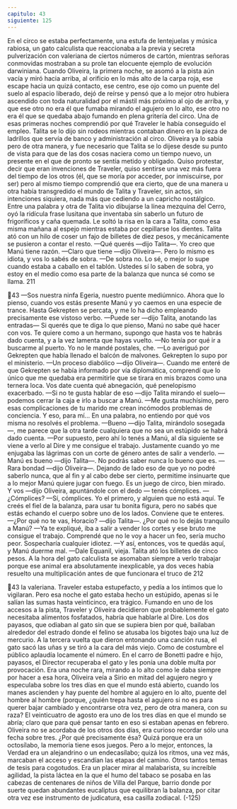 ```yaml
---
capitulo: 43
siguiente: 125
---
```


En el circo se estaba perfectamente, una estufa de lentejuelas y música rabiosa,
un gato calculista que reaccionaba a la previa y secreta pulverización con
valeriana de ciertos números de cartón, mientras señoras conmovidas mostraban
a su prole tan elocuente ejemplo de evolución darwiniana. Cuando Oliveira, la
primera noche, se asomó a la pista aún vacía y miró hacia arriba, al orificio en lo
más alto de la carpa roja, ese escape hacia un quizá contacto, ese centro, ese ojo
como un puente del suelo al espacio liberado, dejó de reírse y pensó que a lo
mejor otro hubiera ascendido con toda naturalidad por el mástil más próximo al
ojo de arriba, y que ese otro no era él que fumaba mirando el agujero en lo alto,
ese otro no era él que se quedaba abajo fumando en plena gritería del circo.
Una de esas primeras noches comprendió por qué Traveler le había
conseguido el empleo. Talita se lo dijo sin rodeos mientras contaban dinero en la
pieza de ladrillos que servía de banco y administración al circo. Oliveira ya lo
sabía pero de otra manera, y fue necesario que Talita se lo dijese desde su punto
de vista para que de las dos cosas naciera como un tiempo nuevo, un presente en
el que de pronto se sentía metido y obligado. Quiso protestar, decir que eran
invenciones de Traveler, quiso sentirse una vez más fuera del tiempo de los otros
(él, que se moría por acceder, por inmiscuirse, por ser) pero al mismo tiempo
comprendió que era cierto, que de una manera u otra había transgredido el
mundo de Talita y Traveler, sin actos, sin intenciones siquiera, nada más que
cediendo a un capricho nostálgico. Entre una palabra y otra de Talita vio
dibujarse la línea mezquina del Cerro, oyó la ridícula frase lusitana que
inventaba sin saberlo un futuro de frigoríficos y caña quemada. Le soltó la risa en
la cara a Talita, como esa misma mañana al espejo mientras estaba por cepillarse
los dientes.
Talita ató con un hilo de coser un fajo de billetes de diez pesos, y
mecánicamente se pusieron a contar el resto.
—Qué querés —dijo Talita—. Yo creo que Manú tiene razón.
—Claro que tiene —dijo Oliveira—. Pero lo mismo es idiota, y vos lo sabés de
sobra.
—De sobra no. Lo sé, o mejor lo supe cuando estaba a caballo en el tablón.
Ustedes sí lo saben de sobra, yo estoy en el medio como esa parte de la balanza
que nunca sé como se llama.
211

43
—Sos nuestra ninfa Egeria, nuestro puente mediúmnico. Ahora que lo pienso,
cuando vos estás presente Manú y yo caemos en una especie de trance. Hasta
Gekrepten se percata, y me lo ha dicho empleando precisamente ese vistoso
verbo.
—Puede ser —dijo Talita, anotando las entradas— Si querés que te diga lo que
pienso, Manú no sabe qué hacer con vos. Te quiere como a un hermano, supongo
que hasta vos te habrás dado cuenta, y a la vez lamenta que hayas vuelto.
—No tenía por qué ir a buscarme al puerto. Yo no le mandé postales, che.
—Lo averiguó por Gekrepten que había llenado el balcón de malvones.
Gekrepten lo supo por el ministerio.
—Un proceso diabólico —dijo Oliveira—. Cuando me enteré de que
Gekrepten se había informado por vía diplomática, comprendí que lo único que
me quedaba era permitirle que se tirara en mis brazos como una ternera loca.
Vos date cuenta qué abnegación, qué penelopismo exacerbado.
—Si no te gusta hablar de eso —dijo Talita mirando el suelo— podemos cerrar
la caja e irlo a buscar a Manú.
—Me gusta muchísimo, pero esas complicaciones de tu marido me crean
incómodos problemas de conciencia. Y eso, para mí... En una palabra, no
entiendo por qué vos misma no resolvés el problema.
—Bueno —dijo Talita, mirándolo sosegada—, me parece que la otra tarde
cualquiera que no sea un estúpido se habrá dado cuenta.
—Por supuesto, pero ahí lo tenés a Manú, al día siguiente se viene a verlo al
Dire y me consigue el trabajo. Justamente cuando yo me enjugaba las lágrimas
con un corte de género antes de salir a venderlo.
—Manú es bueno —dijo Talita—. No podrás saber nunca lo bueno que es.
—Rara bondad —dijo Oliveira—. Dejando de lado eso de que yo no podré
saberlo nunca, que al fin y al cabo debe ser cierto, permitime insinuarte que a lo
mejor Manú quiere jugar con fuego. Es un juego de circo, bien mirado. Y vos
—dijo Oliveira, apuntándole con el dedo — tenés cómplices.
—¿Cómplices?
—Sí, cómplices. Yo el primero, y alguien que no está aquí. Te creés el fiel de la
balanza, para usar tu bonita figura, pero no sabés que estás echando el cuerpo
sobre uno de los lados. Conviene que te enteres.
—¿Por qué no te vas, Horacio? —dijo Talita—. ¿Por qué no lo dejás tranquilo
a Manú?
—Ya te expliqué, iba a salir a vender los cortes y ese bruto me consigue el
trabajo. Comprendé que no le voy a hacer un feo, sería mucho peor. Sospecharía
cualquier idiotez.
—Y así, entonces, vos te quedás aquí, y Manú duerme mal.
—Dale Equanil, vieja.
Talita ató los billetes de cinco pesos. A la hora del gato calculista se asomaban
siempre a verlo trabajar porque ese animal era absolutamente inexplicable, ya
dos veces había resuelto una multiplicación antes de que funcionara el truco de
212

43
la valeriana. Traveler estaba estupefacto, y pedía a los íntimos que lo vigilaran.
Pero esa noche el gato estaba hecho un estúpido, apenas si le salían las sumas
hasta veinticinco, era trágico. Fumando en uno de los accesos a la pista, Traveler
y Oliveira decidieron que probablemente el gato necesitaba alimentos fosfatados,
habría que hablarle al Dire. Los dos payasos, que odiaban al gato sin que se
supiera bien por qué, bailaban alrededor del estrado donde el felino se atusaba
los bigotes bajo una luz de mercurio. A la tercera vuelta que dieron entonando
una canción rusa, el gato sacó las uñas y se tiró a la cara del más viejo. Como de
costumbre el público aplaudía locamente el número. En el carro de Bonetti padre
e hijo, payasos, el Director recuperaba el gato y les ponía una doble multa por
provocación. Era una noche rara, mirando a lo alto como le daba siempre por
hacer a esa hora, Oliveira veía a Sirio en mitad del agujero negro y especulaba
sobre los tres días en que el mundo está abierto, cuando los manes ascienden y
hay puente del hombre al agujero en lo alto, puente del hombre al hombre
(porque, ¿quién trepa hasta el agujero si no es para querer bajar cambiado y
encontrarse otra vez, pero de otra manera, con su raza? El veinticuatro de agosto
era uno de los tres días en que el mundo se abría; claro que para qué pensar tanto
en eso si estaban apenas en febrero. Oliveira no se acordaba de los otros dos días,
era curioso recordar sólo una fecha sobre tres. ¿Por qué precisamente ésa? Quizá
porque era un octosílabo, la memoria tiene esos juegos. Pero a lo mejor, entonces,
la Verdad era un alejandrino o un endecasílabo; quizá los ritmos, una vez más,
marcaban el acceso y escandían las etapas del camino. Otros tantos temas de tesis
para cogotudos. Era un placer mirar al malabarista, su increíble agilidad, la pista
láctea en la que el humo del tabaco se posaba en las cabezas de centenares de
niños de Villa del Parque, barrio donde por suerte quedan abundantes eucaliptus
que equilibran la balanza, por citar otra vez ese instrumento de judicatura, esa
casilla zodiacal.
(-125)
